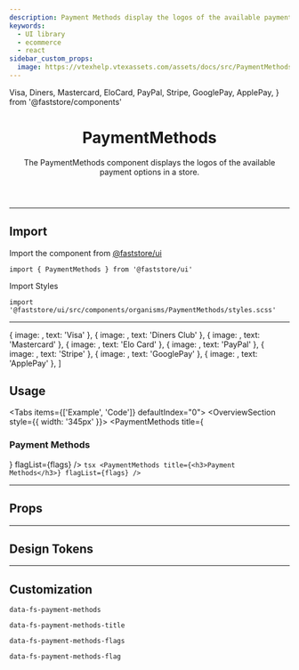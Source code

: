 ```yaml
---
description: Payment Methods display the logos of the available payment options in a store.
keywords:
  - UI library
  - ecommerce
  - react
sidebar_custom_props:
  image: https://vtexhelp.vtexassets.com/assets/docs/src/PaymentMethods___b0f344b254360daa53406cd631887adf.png
---
```


  Visa,
  Diners,
  Mastercard,
  EloCard,
  PayPal,
  Stripe,
  GooglePay,
  ApplePay,
} from '@faststore/components'

<header>

# PaymentMethods

The PaymentMethods component displays the logos of the available payment options in a store.

</header>

---

## Import

Import the component from <a href="https://www.faststore.dev/reference/ui/get-started-faststore-ui">@faststore/ui</a>

```tsx
import { PaymentMethods } from '@faststore/ui'
```

Import Styles

```tsx
import '@faststore/ui/src/components/organisms/PaymentMethods/styles.scss'
```

---

  { image: <Visa />, text: 'Visa' },
  { image: <Diners />, text: 'Diners Club' },
  { image: <Mastercard />, text: 'Mastercard' },
  { image: <EloCard />, text: 'Elo Card' },
  { image: <PayPal />, text: 'PayPal' },
  { image: <Stripe />, text: 'Stripe' },
  { image: <GooglePay />, text: 'GooglePay' },
  { image: <ApplePay />, text: 'ApplePay' },
]

## Usage

<Tabs items={['Example', 'Code']} defaultIndex="0">
  <Tab>
    <OverviewSection style={{ width: '345px' }}>
      <PaymentMethods title={<h3>Payment Methods</h3>} flagList={flags} />
    </OverviewSection>
  </Tab>
  <Tab>
    ```tsx
    <PaymentMethods title={<h3>Payment Methods</h3>} flagList={flags} />
    ```
  </Tab>
</Tabs>

---

## Props

<PropsSection name="PaymentMethods" />

---

## Design Tokens

---

## Customization

`data-fs-payment-methods`

`data-fs-payment-methods-title`

`data-fs-payment-methods-flags`

`data-fs-payment-methods-flag`
